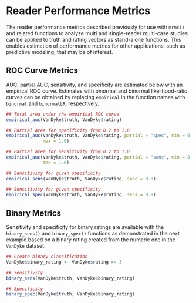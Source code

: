 # Reader Performance Metrics

The reader performance metrics described previously for use with `mrmc()` and related functions to analyze multi and single-reader multi-case studies can be applied to truth and rating vectors as stand-alone functions.  This enables estimation of performance metrics for other applications, such as predictive modeling, that may be of interest.

## ROC Curve Metrics

AUC, partial AUC, sensitivity, and specificity are estimated below with an empirical ROC curve.  Estimates with binormal and binormal likelihood-ratio curves can be obtained by replacing `empirical` in the function names with `binormal` and `binormalLR`, respectively.

```r
## Total area under the empirical ROC curve
empirical_auc(VanDyke$truth, VanDyke$rating)

## Partial area for specificity from 0.7 to 1.0
empirical_auc(VanDyke$truth, VanDyke$rating, partial = "spec", min = 0.70,
              max = 1.0)

## Partial area for sensitivity from 0.7 to 1.0
empirical_auc(VanDyke$truth, VanDyke$rating, partial = "sens", min = 0.70,
              max = 1.0)

## Sensitivity for given specificity
empirical_sens(VanDyke$truth, VanDyke$rating, spec = 0.8)

## Sensitivity for given specificity
empirical_spec(VanDyke$truth, VanDyke$rating, sens = 0.8)
```


## Binary Metrics

Sensitivity and specificity for binary ratings are available with the `binary_sens()` and `binary_spec()` functions as demonstrated in the next example based on a binary rating created from the numeric one in the `VanDyke` dataset.

```r
## Create binary classification
VanDyke$binary_rating <- VanDyke$rating >= 3

## Sensitivity
binary_sens(VanDyke$truth, VanDyke$binary_rating)

## Specificity
binary_spec(VanDyke$truth, VanDyke$binary_rating)
```
